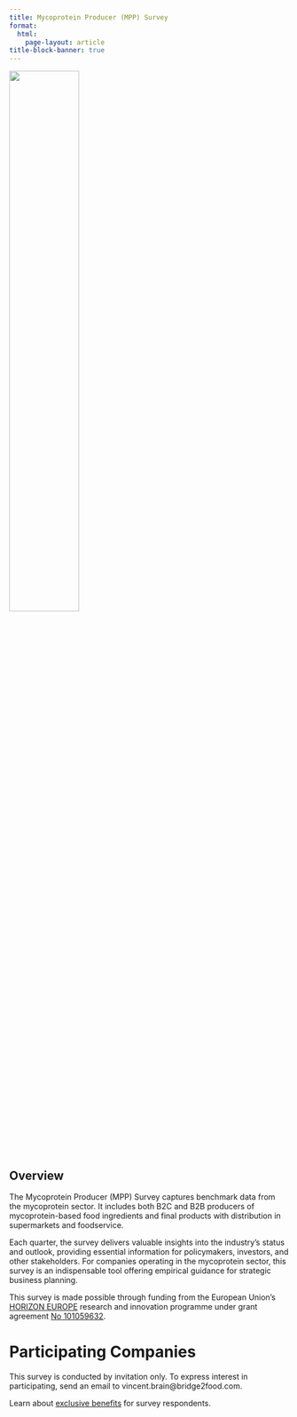 ```yaml
---
title: Mycoprotein Producer (MPP) Survey
format: 
  html:
    page-layout: article
title-block-banner: true
---
```


:::{.column-body}
![](/assets/images/logos/EN_Co-fundedbytheEU_RGB_POS.png){width=50% fig-align="center"}
:::

::: {.hidden}
# Overview 
:::

The Mycoprotein Producer (MPP) Survey captures benchmark data from the mycoprotein sector. It includes both B2C and B2B producers of mycoprotein-based food ingredients and final products with distribution in supermarkets and foodservice.

Each quarter, the survey delivers valuable insights into the industry’s status and outlook, providing essential information for policymakers, investors, and other stakeholders. For companies operating in the mycoprotein sector, this survey is an indispensable tool offering empirical guidance for strategic business planning.

This survey is made possible through funding from the European Union's [HORIZON EUROPE](https://research-and-innovation.ec.europa.eu/funding/funding-opportunities/funding-programmes-and-open-calls/horizon-europe_en) research and innovation programme under grant agreement [No 101059632](https://ec.europa.eu/info/funding-tenders/opportunities/portal/screen/opportunities/projects-details/43108390/101059632/HORIZON).

# Participating Companies

This survey is conducted by invitation only. To express interest in participating, send an email to vincent.brain@bridge2food.com.

Learn about [exclusive benefits](/surveys/#data-providers) for survey respondents.

